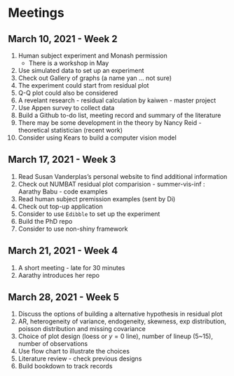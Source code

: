 # Meetings

## March 10, 2021 - Week 2

1. Human subject experiment and Monash permission
    - There is a workshop in May
2. Use simulated data to set up an experiment
3. Check out Gallery of graphs (a name yan ... not sure)
4. The experiment could start from residual plot
7. Q-Q plot could also be considered
8. A revelant research - residual calculation by kaiwen - master project
9. Use Appen survey to collect data
10. Build a Github to-do list, meeting record and summary of the literature
11. There may be some development in the theory by Nancy Reid - theoretical statistician (recent work)
12. Consider using Kears to build a computer vision model

## March 17, 2021 - Week 3

1. Read Susan Vanderplas's personal website to find additional information
2. Check out NUMBAT residual plot comparision - summer-vis-inf : Aarathy Babu - code examples
3. Read human subject premission examples (sent by Di)
4. Check out top-up application
5. Consider to use `Edibble` to set up the experiment
6. Build the PhD repo
7. Consider to use non-shiny framework

## March 21, 2021 - Week 4

1. A short meeting - late for 30 minutes
2. Aarathy introduces her repo

## March 28, 2021 - Week 5

1. Discuss the options of building a alternative hypothesis in residual plot
2. AR, heterogeneity of variance, endogeneity, skewness, exp distribution, poisson distribution and missing covariance
3. Choice of plot design (loess or $y=0$ line), number of lineup (5~15), number of observations
4. Use flow chart to illustrate the choices
5. Literature review - check previous designs
6. Build bookdown to track records
